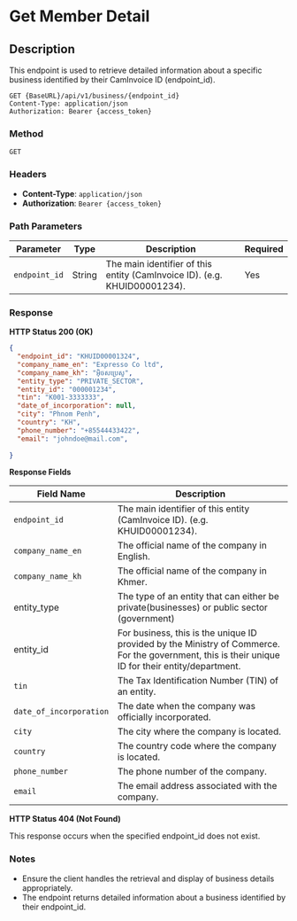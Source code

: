 
# Get Member Detail

## Description
This endpoint is used to retrieve detailed information about a specific business identified by their CamInvoice ID (endpoint_id).

```http
GET {BaseURL}/api/v1/business/{endpoint_id}
Content-Type: application/json
Authorization: Bearer {access_token}
```
### Method 
`GET`

### Headers
- **Content-Type**: `application/json`
- **Authorization**: `Bearer {access_token}`

### Path Parameters

| Parameter | Type   | Description                                                 | Required |
|-----------|--------|-------------------------------------------------------------|----------|
| `endpoint_id`  | String | The main identifier of this entity (CamInvoice ID). (e.g. KHUID00001234). | Yes      |

### Response

**HTTP Status 200 (OK)**

```json
{
  "endpoint_id": "KHUID00001324",
  "company_name_en": "Expresso Co ltd",
  "company_name_kh": "អុិចសប្រេសូ",
  "entity_type": "PRIVATE_SECTOR",
  "entity_id": "000001234",
  "tin": "K001-3333333",
  "date_of_incorporation": null,
  "city": "Phnom Penh",
  "country": "KH",
  "phone_number": "+85544433422",
  "email": "johndoe@mail.com",
  
}
```

**Response Fields**


| Field Name            | Description                                                           |
|-----------------------|-----------------------------------------------------------------------|
|`endpoint_id`          |  The main identifier of this entity (CamInvoice ID). (e.g. KHUID00001234). |
| `company_name_en`     | The official name of the company in English.                          |
| `company_name_kh`     | The official name of the company in Khmer.                            |
| entity_type         | The type of an entity that can either be private(businesses) or public sector (government)           |
| entity_id  | For business, this is the unique ID provided by the Ministry of Commerce. For the government, this is their unique ID for their entity/department.|
| `tin`                 | The Tax Identification Number (TIN) of an entity.                   |
| `date_of_incorporation`| The date when the company was officially incorporated.                |
| `city`                | The city where the company is located.                                |
| `country`             | The country code where the company is located.                        |
| `phone_number`        | The phone number of the company.                                      |
| `email`               | The email address associated with the company.                        |



**HTTP Status 404 (Not Found)**

This response occurs when the specified endpoint_id does not exist.

### Notes
- Ensure the client handles the retrieval and display of business details appropriately.
- The endpoint returns detailed information about a business identified by their endpoint_id.

